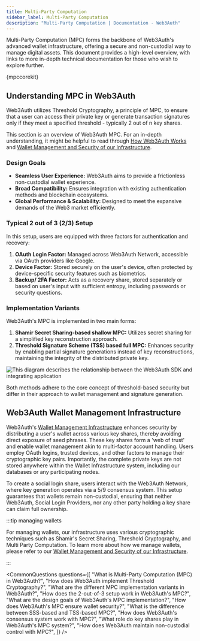 ```yaml
---
title: Multi-Party Computation
sidebar_label: Multi-Party Computation
description: "Multi-Party Computation | Documentation - Web3Auth"
---
```




Multi-Party Computation (MPC) forms the backbone of Web3Auth's advanced wallet infrastructure,
offering a secure and non-custodial way to manage digital assets. This document provides a
high-level overview, with links to more in-depth technical documentation for those who wish to
explore further.

{mpccorekit}

## Understanding MPC in Web3Auth

Web3Auth utilizes Threshold Cryptography, a principle of MPC, to ensure that a user can access their
private key or generate transaction signatures only if they meet a specified threshold - typically 2
out of n key shares.

This section is an overview of Web3Auth MPC. For an in-depth understanding, it might be helpful to
read through [How Web3Auth Works](/how-web3auth-works) and
[Wallet Management and Security of our Infrastructure](/infrastructure).

### Design Goals

- **Seamless User Experience:** Web3Auth aims to provide a frictionless non-custodial wallet
  experience.
- **Broad Compatibility:** Ensures integration with existing authentication methods and blockchain
  ecosystems.
- **Global Performance & Scalability:** Designed to meet the expansive demands of the Web3 market
  efficiently.

### Typical 2 out of 3 (2/3) Setup

In this setup, users are equipped with three factors for authentication and recovery:

1. **OAuth Login Factor:** Managed across Web3Auth Network, accessible via OAuth providers like
   Google.
2. **Device Factor:** Stored securely on the user's device, often protected by device-specific
   security features such as biometrics.
3. **Backup/ 2FA Factor:** Acts as a recovery share, stored separately or based on user's input with
   sufficient entropy, including passwords or security questions.

### Implementation Variants

Web3Auth's MPC is implemented in two main forms:

1. **Shamir Secret Sharing-based shallow MPC:** Utilizes secret sharing for a simplified key
   reconstruction approach.
2. **Threshold Signature Scheme (TSS) based full MPC:** Enhances security by enabling partial
   signature generations instead of key reconstructions, maintaining the integrity of the
   distributed private key.

<picture>
  <source srcset={KeyManagementLight} media="(prefers-color-scheme: light)" />
  <source srcset={KeyManagementDark} media="(prefers-color-scheme: dark)" />
  <img
    src={KeyManagementLight}
    style={{ display: "block", maxHeight: "600px", margin: "20px auto" }}
    alt="This diagram describes the relationship between the Web3Auth SDK and integrating application"
  />
</picture>

Both methods adhere to the core concept of threshold-based security but differ in their approach to
wallet management and signature generation.

## Web3Auth Wallet Management Infrastructure

Web3Auth's [Wallet Management Infrastructure](/infrastructure/) enhances security by distributing a
user's wallet across various key shares, thereby avoiding direct exposure of seed phrases. These key
shares form a 'web of trust' and enable wallet management akin to multi-factor account handling.
Users employ OAuth logins, trusted devices, and other factors to manage their cryptographic key
pairs. Importantly, the complete private keys are not stored anywhere within the Wallet
Infrastructure system, including our databases or any participating nodes.

To create a social login share, users interact with the Web3Auth Network, where key generation
operates via a 5/9 consensus system. This setup guarantees that wallets remain non-custodial,
ensuring that neither Web3Auth, Social Login Providers, nor any other party holding a key share can
claim full ownership.

:::tip managing wallets

For managing wallets, our infrastructure uses various cryptographic techniques such as Shamir's
Secret Sharing, Threshold Cryptography, and Multi Party Computation. To learn more about how we
manage wallets, please refer to our
[Wallet Management and Security of our Infrastructure](/infrastructure/).

:::

<CommonQuestions
  questions={[
    "What is Multi-Party Computation (MPC) in Web3Auth?",
    "How does Web3Auth implement Threshold Cryptography?",
    "What are the different MPC implementation variants in Web3Auth?",
    "How does the 2-out-of-3 setup work in Web3Auth's MPC?",
    "What are the design goals of Web3Auth's MPC implementation?",
    "How does Web3Auth's MPC ensure wallet security?",
    "What is the difference between SSS-based and TSS-based MPC?",
    "How does Web3Auth's consensus system work with MPC?",
    "What role do key shares play in Web3Auth's MPC system?",
    "How does Web3Auth maintain non-custodial control with MPC?",
  ]}
/>
